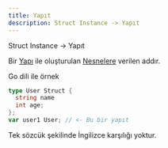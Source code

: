 ```yaml
---
title: Yapıt
description: Struct Instance -> Yapıt
---
```


Struct Instance -> Yapıt

Bir [Yapı](/yazilim/yapı) ile oluşturulan [Nesnelere](/yazilim/nesne) verilen addır.


  Go dili ile örnek
  ```go 
  type User Struct {
    string name
    int age;
  };
  var user1 User; // <- Bu bir yapıt
  ```

Tek sözcük şekilinde İngilizce karşılığı yoktur.
